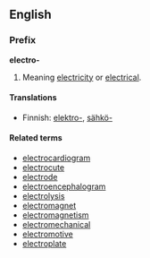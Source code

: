 ==English==
===Prefix===
'''electro-'''

#Meaning [[electricity]] or [[electrical]].

====Translations====

*Finnish: [[elektro-]], [[sähkö-]]

====Related terms====
*[[electrocardiogram]]
*[[electrocute]]
*[[electrode]]
*[[electroencephalogram]]
*[[electrolysis]]
*[[electromagnet]]
*[[electromagnetism]]
*[[electromechanical]]
*[[electromotive]]
*[[electroplate]]